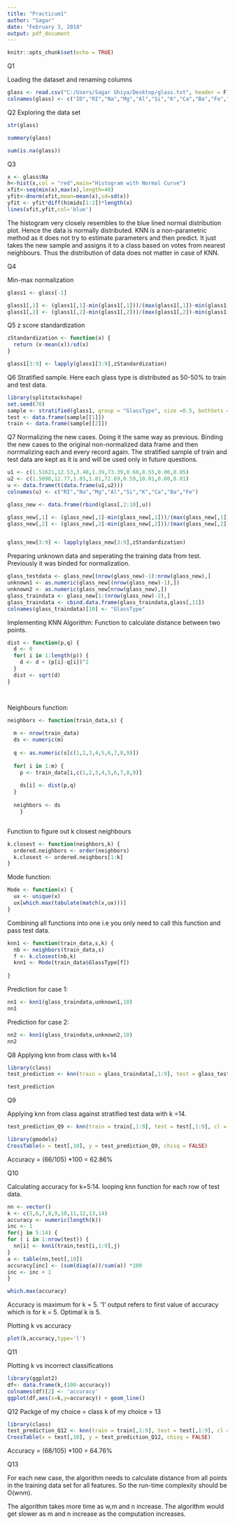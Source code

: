 ---
title: "Practicum1"
author: "Sagar"
date: "February 3, 2018"
output: pdf_document
---

```{r setup, include=FALSE}
knitr::opts_chunk$set(echo = TRUE)
```

Q1

Loading the dataset and renaming columns
```{r}
glass <- read.csv("C:/Users/Sagar Ghiya/Desktop/glass.txt", header = F)
colnames(glass) <- c("ID","RI","Na","Mg","Al","Si","K","Ca","Ba","Fe","GlassType")
```

Q2
Exploring the data set
```{r}
str(glass)
```


```{r}
summary(glass)
```
```{r}
sum(is.na(glass))
```
Q3

```{r}
x <- glass$Na
h<-hist(x,col = "red",main="Histogram with Normal Curve") 
xfit<-seq(min(x),max(x),length=40) 
yfit<-dnorm(xfit,mean=mean(x),sd=sd(x))
yfit <- yfit*diff(h$mids[1:2])*length(x)
lines(xfit,yfit,col='blue')
```

The histogram very closely resembles to the blue lined normal distribution plot. Hence the data is normally distributed. 
KNN is a non-parametric method as it does not try to estimate parameters and then predict. It just takes the new sample and assigns it to a class based on votes from nearest neighbours. Thus the distribution of data does not matter in case of KNN. 

Q4

Min-max normalization
```{r}
glass1 <- glass[-1]

```

```{r}

glass1[,1] <- (glass1[,1]-min(glass1[,1]))/(max(glass1[,1])-min(glass1[,1]))
glass1[,2] <- (glass1[,2]-min(glass1[,2]))/(max(glass1[,2])-min(glass1[,2]))
```

Q5
z score standardization
```{r}
zStandardization <- function(x) {
  return (x-mean(x))/sd(x)
}  
```

```{r}
glass1[3:9] <- lapply(glass1[3:9],zStandardization)
```

Q6
Stratified sample. Here each glass type is distributed as 50-50% to train and test data. 
```{r}
library(splitstackshape)
set.seed(70)
sample <- stratified(glass1, group = "GlassType", size =0.5, bothSets = T)
test <- data.frame(sample[[1]])
train <- data.frame(sample[[2]])
```
Q7
Normalizing the new cases. Doing it the same way as previous. Binding the new cases to the original non-normalized data frame and then norrmalizing each and every record again. The stratified sample of train and test data are kept as it is and will be used only in future questions. 

```{r}
u1 <- c(1.51621,12.53,3.48,1.39,73.39,0.60,8.55,0.00,0.05)
u2 <- c(1.5098,12.77,1.85,1.81,72.69,0.59,10.01,0.00,0.01)
u <- data.frame(t(data.frame(u1,u2)))
colnames(u) <- c("RI","Na","Mg","Al","Si","K","Ca","Ba","Fe")

glass_new <- data.frame(rbind(glass[,2:10],u))

glass_new[,1] <- (glass_new[,1]-min(glass_new[,1]))/(max(glass_new[,1])-min(glass_new[,1]))
glass_new[,2] <- (glass_new[,2]-min(glass_new[,2]))/(max(glass_new[,2])-min(glass_new[,2]))



```

```{r}
glass_new[3:9] <- lapply(glass_new[3:9],zStandardization)


```
Preparing unknown data and seperating the training data from test. Previously it was binded for normalization.

```{r}
glass_testdata <- glass_new[(nrow(glass_new)-1):nrow(glass_new),]
unknown1 <- as.numeric(glass_new[(nrow(glass_new)-1),])
unknown2 <- as.numeric(glass_new[nrow(glass_new),])
glass_traindata <- glass_new[1:(nrow(glass_new)-2),]
glass_traindata <- cbind.data.frame(glass_traindata,glass[,11])
colnames(glass_traindata)[10] <- "GlassType"

```

Implementing KNN Algorithm:
Function to calculate distance between two points. 

```{r}
dist <- function(p,q) {
  d <- 0
  for( i in 1:length(p)) {
    d <- d + (p[i]-q[i])^2
  }
  dist <- sqrt(d)
}  




```

Neighbours function:

```{r}
neighbors <- function(train_data,s) {
  
  m <- nrow(train_data)
  ds <- numeric(m)
 
  q <- as.numeric(s[c(1,2,3,4,5,6,7,8,9)])
  
  for( i in 1:m) {
    p <- train_data[i,c(1,2,3,4,5,6,7,8,9)]
    
    ds[i] <- dist(p,q)
  }  
  
  neighbors <- ds
    }



```

Function to figure out k closest neighbours
```{r}

k.closest <- function(neighbors,k) {
  ordered.neighbors <- order(neighbors)
  k.closest <- ordered.neighbors[1:k]
}

```

Mode function:

```{r}
Mode <- function(x) {
  ux <- unique(x)
  ux[which.max(tabulate(match(x,ux)))]
}
```

Combining all functions into one i.e you only need to call this function and pass test data.
```{r}
knn1 <- function(train_data,s,k) {
  nb <- neighbors(train_data,s)
  f <- k.closest(nb,k)
  knn1 <- Mode(train_data$GlassType[f])
  
}

```

Prediction for case 1:

```{r}
nn1 <- knn1(glass_traindata,unknown1,10)
nn1
```
Prediction for case 2:

```{r}
nn2 <- knn1(glass_traindata,unknown2,10)
nn2
```

Q8
Applying knn from class with k=14

```{r}
library(class)
test_prediction <- knn(train = glass_traindata[,1:9], test = glass_testdata, cl = glass_traindata[,10], k=14)
```


```{r}
test_prediction
```

Q9

Applying knn from class against stratified test data with k =14.
```{r}
test_prediction_Q9 <- knn(train = train[,1:9], test = test[,1:9], cl = train[,10], k=14)
```


```{r}
library(gmodels)
CrossTable(x = test[,10], y = test_prediction_Q9, chisq = FALSE)
```

Accuracy = (66/105) *100 = 62.86%

Q10

Calculating accuracy for k=5:14. looping knn function for each row of test data. 
```{r}
nn <- vector()
k <- c(5,6,7,8,9,10,11,12,13,14)
accuracy <- numeric(length(k))
inc <- 1
for(j in 5:14) {
for ( i in 1:nrow(test)) {
  nn[i] <- knn1(train,test[i,1:9],j)
}
a <- table(nn,test[,10])
accuracy[inc] <- (sum(diag(a))/sum(a)) *100
inc <- inc + 1
}
```

```{r}
which.max(accuracy)


```

Accuracy is maximum for k = 5. '1' output refers to first value of accuracy which is for k = 5. Optimal k is 5.

Plotting k vs accuracy

```{r}
plot(k,accuracy,type='l')

```

Q11

Plotting k vs incorrect classifications

```{r}
library(ggplot2)
df<- data.frame(k,(100-accuracy))
colnames(df)[2] <- 'accuracy'
ggplot(df,aes(x=k,y=accuracy)) + geom_line()


```

Q12
Packge of my choice = class
k of my choice = 13

```{r}
library(class)
test_prediction_Q12 <- knn(train = train[,1:9], test = test[,1:9], cl = train[,10], k=13)
CrossTable(x = test[,10], y = test_prediction_Q12, chisq = FALSE)
```

Accuracy = (68/105) *100 = 64.76%


Q13

For each new case, the algorithm needs to calculate distance from all points in the training data set for all features.
So the run-time complexity should be O(wnm). 

The algorithm takes more time as w,m and n increase. The algorithm would get slower as m and n increase as the computation increases.

